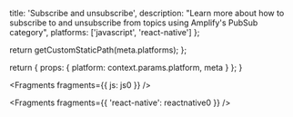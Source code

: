 
  title: 'Subscribe and unsubscribe',
  description:
    "Learn more about how to subscribe to and unsubscribe from topics using Amplify's PubSub category",
  platforms: ['javascript', 'react-native']
};

  return getCustomStaticPath(meta.platforms);
};

  return {
    props: {
      platform: context.params.platform,
      meta
    }
  };
}


<Fragments fragments={{ js: js0 }} />


<Fragments fragments={{ 'react-native': reactnative0 }} />

